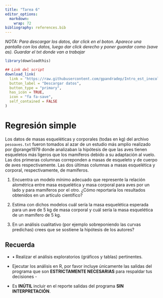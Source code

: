 ```yaml
---
title: "Tarea 6"
editor_options: 
  markdown: 
    wrap: 72
bibliography: references.bib
---
```


*NOTA: Para descargar los datos, dar click en el boton. Aparece una
pantalla con los datos, luego dar click derecho y poner guardar como
(save as). Guardar el txt donde van a trabajar*

```r
library(downloadthis)

## Link del script
download_link(
  link = "https://raw.githubusercontent.com/gpandradep/Intro_est_inecol_website/main/data/pesoaves.txt",
  button_label = "Descargar datos",
  button_type = "primary",
  has_icon = TRUE,
  icon = "fa fa-save",
  self_contained = FALSE
)

```

# Regresión simple

Los datos de masas esqueléticas y corporales (todas en kg) del archivo
`pesoaves.txt` fueron tomados al azar de un estudio más amplio realizado
por @prange1979 donde analizaban la hipótesis de que las aves tienen
esqueletos más ligeros que los mamíferos debido a su adaptación al
vuelo. Las dos primeras columnas correponden a masas de esqueleto y de
cuerpo de aves respectivamente. Las dos últimas columnas a masas
esquelética y corporal, respectivamente, de mamíferos.

1.  Encuentra un modelo mínimo adecuado que represente la relación
    alométrica entre masa esquelética y masa corporal para aves por un
    lado y para mamíferos por el otro. ¿Cómo reportaría los resultados
    obtenidos en un artículo científico?

2.  Estima con dichos modelos cuál sería la masa esquelética esperada
    para un ave de 5 kg de masa corporal y cuál sería la masa
    esquelética de un mamífero de 5 kg.

3.  En un análisis cualitativo (por ejemplo sobreponiendo las curvas
    predichas) crees que se sostiene la hipótesis de los autores?

## Recuerda

-   • Realizar el análisis exploratorios (gráficos y tablas)
    pertinentes.

-   Ejecutar los análisis en R, por favor incluye únicamente las salidas
    del programa que son **ESTRICTAMENTE NECESARIAS** para respaldar tus
    decisiones -

-   Es **INÚTIL** incluir en el reporte salidas del programa **SIN
    INTERPRETACIÓN**.
